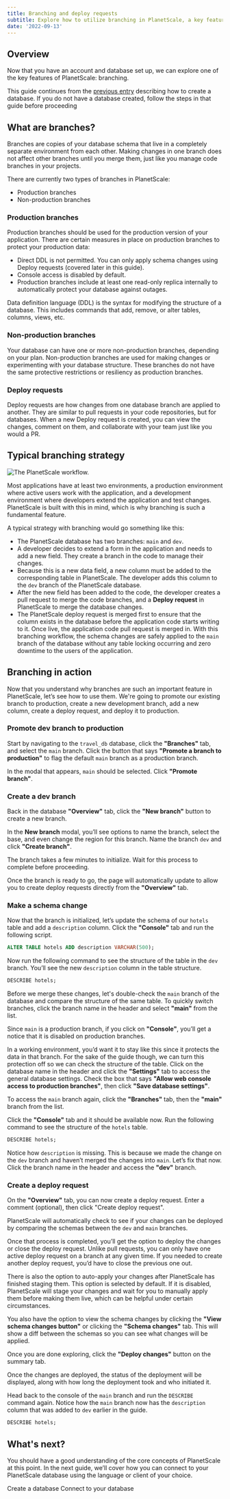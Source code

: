 ```yaml
---
title: Branching and deploy requests
subtitle: Explore how to utilize branching in PlanetScale, a key feature of the platform.
date: '2022-09-13'
---
```




## Overview

Now that you have an account and database set up, we can explore one of the key features of PlanetScale: branching. 

<InfoBlock type="note">

This guide continues from the [previous entry](/docs/onboarding/create-a-database) describing how to create a database. If you do not have a database created, follow the steps in that guide before proceeding

</InfoBlock>

## What are branches?

Branches are copies of your database schema that live in a completely separate environment from each other. Making changes in one branch does not affect other branches until you merge them, just like you manage code branches in your projects.

There are currently two types of branches in PlanetScale:

- Production branches
- Non-production branches

### Production branches

Production branches should be used for the production version of your application. There are certain measures in place on production branches to protect your production data:

- Direct DDL is not permitted. You can only apply schema changes using Deploy requests (covered later in this guide).
- Console access is disabled by default.
- Production branches include at least one read-only replica internally to automatically protect your database against outages.

<InfoBlock type="note">

Data definition language (DDL) is the syntax for modifying the structure of a database. This includes commands that add, remove, or alter tables, columns, views, etc.

</InfoBlock>

### Non-production branches

Your database can have one or more non-production branches, depending on your plan. Non-production branches are used for making changes or experimenting with your database structure. These branches do not have the same protective restrictions or resiliency as production branches.

### Deploy requests

Deploy requests are how changes from one database branch are applied to another. They are similar to pull requests in your code repositories, but for databases. When a new Deploy request is created, you can view the changes, comment on them, and collaborate with your team just like you would a PR.

## Typical branching strategy

![The PlanetScale workflow.](/docs/img/docs/ps-workflow.png)

Most applications have at least two environments, a production environment where active users work with the application, and a development environment where developers extend the application and test changes. PlanetScale is built with this in mind, which is why branching is such a fundamental feature. 

A typical strategy with branching would go something like this:

- The PlanetScale database has two branches: `main` and `dev`.
- A developer decides to extend a form in the application and needs to add a new field. They create a branch in the code to manage their changes.
- Because this is a new data field, a new column must be added to the corresponding table in PlanetScale. The developer adds this column to the `dev` branch of the PlanetScale database.
- After the new field has been added to the code, the developer creates a pull request to merge the code branches, and a **Deploy request** in PlanetScale to merge the database changes.
- The PlanetScale deploy request is merged first to ensure that the column exists in the database before the application code starts writing to it. Once live, the application code pull request is merged in. With this branching workflow, the schema changes are safely applied to the `main` branch of the database without any table locking occurring and zero downtime to the users of the application.

## Branching in action

Now that you understand why branches are such an important feature in PlanetScale, let’s see how to use them. 
We're going to promote our existing branch to production, create a new development branch, add a new column, create a deploy request, and deploy it to production.

### Promote dev branch to production

Start by navigating to the `travel_db` database, click the **"Branches"** tab, and select the `main` branch. Click the button that says **"Promote a branch to production"** to flag the default `main` branch as a production branch.

<ImageBlock alt="The Overview tab of the database." src={overview} />

In the modal that appears, `main` should be selected. Click **"Promote branch"**.

<ImageBlock alt="The Promote branch modal." src={modal} />

### Create a dev branch

Back in the database **"Overview"** tab, click the **"New branch"** button to create a new branch.

<ImageBlock alt="The Overview tab of the database with the New branch button highlighted." src={overview2} />

In the **New branch** modal, you’ll see options to name the branch, select the base, and even change the region for this branch. Name the branch `dev` and click **"Create branch"**.

<ImageBlock alt="The New branch modal." src={modal2} />

The branch takes a few minutes to initialize. Wait for this process to complete before proceeding.

<ImageBlock alt="The view of the branch being initialized." src={branchInit} />

Once the branch is ready to go, the page will automatically update to allow you to create deploy requests directly from the **"Overview"** tab.

<ImageBlock alt="The view of the branch after its been initialized." src={branchView} />

### Make a schema change
Now that the branch is initialized, let’s update the schema of our `hotels` table and add a `description` column. Click the **"Console"** tab and run the following script.

```sql
ALTER TABLE hotels ADD description VARCHAR(500); 
```

<ImageBlock alt="The console with the output of the ALTER command." src={console} />

Now run the following command to see the structure of the table in the `dev` branch. You’ll see the new `description` column in the table structure.

```sql
DESCRIBE hotels;
```

<ImageBlock alt="The console with the output of the DESCRIBE command." src={console2} />

Before we merge these changes, let's double-check the `main` branch of the database and compare the structure of the same table. To quickly switch branches, click the branch name in the header and select **"main"** from the list.

<ImageBlock alt="How to quickly access different branches." src={branchPicker} />

Since `main` is a production branch, if you click on **"Console"**, you’ll get a notice that it is disabled on production branches. 

<ImageBlock alt="The disabled Console tab." src={badconsole} />

In a working environment, you’d want it to stay like this since it protects the data in that branch. For the sake of the guide though, we can turn this protection off so we can check the structure of the table. Click on the database name in the header and click the **"Settings"** tab to access the general database settings. Check the box that says **"Allow web console access to production branches"**, then click **"Save database settings"**.

<ImageBlock alt="The settings view of where to allow console access for production branches." src={settings} />

To access the `main` branch again, click the **"Branches"** tab, then the **"main"** branch from the list.

<ImageBlock alt="The branches tab." src={branchesTab} />

Click the **"Console"** tab and it should be available now. Run the following command to see the structure of the `hotels` table. 

```sql
DESCRIBE hotels;
```

<ImageBlock alt="The console of the main branch with the output of the DESCRIBE command." src={console3} />

Notice how `description` is missing. This is because we made the change on the `dev` branch and haven’t merged the changes into `main`. Let’s fix that now. Click the branch name in the header and access the **"dev"** branch.

<ImageBlock alt="The branch quick access menu." src={branchPicker2} />

### Create a deploy request
On the **"Overview"** tab, you can now create a deploy request. Enter a comment (optional), then click "Create deploy request".

<ImageBlock alt="The Overview tab of the dev branch." src={devBranch} />

PlanetScale will automatically check to see if your changes can be deployed by comparing the schemas between the `dev` and `main` branches.

<ImageBlock alt="The deploy request view while changes are being evaluated." src={evaluating} />

Once that process is completed, you’ll get the option to deploy the changes or close the deploy request. Unlike pull requests, you can only have one active deploy request on a branch at any given time. If you needed to create another deploy request, you’d have to close the previous one out. 

There is also the option to auto-apply your changes after PlanetScale has finished staging them. This option is selected by default. If it is disabled, PlanetScale will stage your changes and wait for you to manually apply them before making them live, which can be helpful under certain circumstances.

<ImageBlock alt="The deploy request view after changes have been evaluated and can be deployed." src={prgood} />

You also have the option to view the schema changes by clicking the **"View schema changes button"** or clicking the **"Schema changes"** tab. This will show a diff between the schemas so you can see what changes will be applied. 

<ImageBlock alt="The Schema changes tab with the diff between branches." src={diff} />

Once you are done exploring, click the **"Deploy changes"** button on the summary tab.

<ImageBlock alt="The Summary tab of the deploy request." src={summary} />

Once the changes are deployed, the status of the deployment will be displayed, along with how long the deployment took and who initiated it.

<ImageBlock alt="The deploy request view after changes have been deployed." src={saulgood} />

Head back to the console of the `main` branch and run the `DESCRIBE` command again. Notice how the `main` branch now has the `description` column that was added to `dev` earlier in the guide.

```sql
DESCRIBE hotels;
```

<ImageBlock alt="The console of the main branch after changes have been deployed." src={saulgoodConsole} />

## What's next?

You should have a good understanding of the core concepts of PlanetScale at this point. In the next guide, we’ll cover how you can connect to your PlanetScale database using the language or client of your choice.

<ButtonLink href="/onboarding/create-a-database" className="mb-0">
  <span><Icon name="chevron-left" size="large" className="inline-block" /> Create a database </span>
</ButtonLink>
<ButtonLink href="/onboarding/connect-to-your-database" className="mb-0">
  <span>Connect to your database <Icon name="chevron-right" size="large" className="inline-block" /></span>
</ButtonLink>

<GetHelp />
